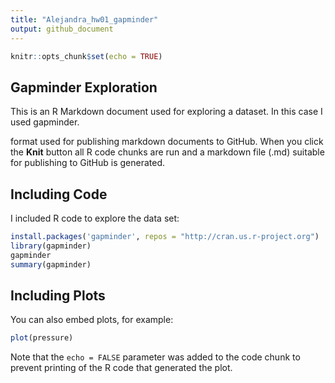 ```yaml
---
title: "Alejandra_hw01_gapminder"
output: github_document
---
```


```r
knitr::opts_chunk$set(echo = TRUE)
```

## Gapminder Exploration

This is an R Markdown document used for exploring a dataset. In this case I used gapminder.

format used for publishing markdown documents to GitHub. When you click the **Knit** button all R code chunks are run and a markdown file (.md) suitable for publishing to GitHub is generated.

## Including Code

I included R code to explore the data set:

```r
install.packages('gapminder', repos = "http://cran.us.r-project.org")
library(gapminder)
gapminder
summary(gapminder)
```


## Including Plots

You can also embed plots, for example:

```r
plot(pressure)
```

Note that the `echo = FALSE` parameter was added to the code chunk to prevent printing of the R code that generated the plot.
